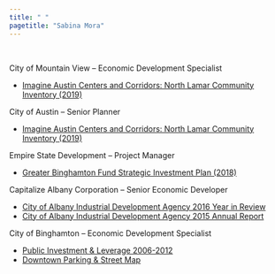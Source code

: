 ```yaml
---
title: " "
pagetitle: "Sabina Mora"
---
```


<link rel="stylesheet" href="styles.css" type="text/css">

&nbsp;  


City of Mountain View – Economic Development Specialist

* [Imagine Austin Centers and Corridors: North Lamar Community Inventory (2019)](./files/NLamar.pdf)

City of Austin – Senior Planner

* [Imagine Austin Centers and Corridors: North Lamar Community Inventory (2019)](./files/NLamar.pdf)

Empire State Development – Project Manager 

* [Greater Binghamton Fund Strategic Investment Plan (2018)](./files/GBF_SIP.pdf)

Capitalize Albany Corporation – Senior Economic Developer

* [City of Albany Industrial Development Agency 2016 Year in Review](./files/AlbID_A2016.pdf)
* [City of Albany Industrial Development Agency 2015 Annual Report](./files/AlbIDA_2015.pdf)

City of Binghamton – Economic Development Specialist 

* [Public Investment & Leverage 2006-2012](./files/Maps_Bing.pdf)
* [Downtown Parking & Street Map](./files/bing_dt_map.pdf)
